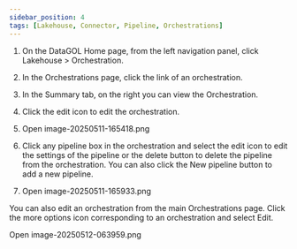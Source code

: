 ```yaml
---
sidebar_position: 4
tags: [Lakehouse, Connector, Pipeline, Orchestrations]
---
```


1.  On the DataGOL Home page, from the left navigation panel, click Lakehouse > Orchestration.
    
2.  In the Orchestrations page, click the link of an orchestration.
    
3.  In the Summary tab, on the right you can view the Orchestration.
    
4.  Click the edit icon to edit the orchestration.
    
5.  Open image-20250511-165418.png
    
6.  Click any pipeline box in the orchestration and select the edit icon to edit the settings of the pipeline or the delete button to delete the pipeline from the orchestration. You can also click the New pipeline button to add a new pipeline.
    
7.  Open image-20250511-165933.png
    

You can also edit an orchestration from the main Orchestrations page. Click the more options icon corresponding to an orchestration and select Edit.

Open image-20250512-063959.png